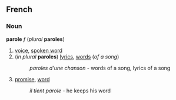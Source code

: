 ==French==
===Noun===
'''parole''' ''f'' (''plural'' '''paroles''')

#[[voice]], [[spoken word]]
#(''in plural'' '''paroles''') [[lyrics]], [[word]]s (''of a song'')
#:''paroles d'une chanson'' - words of a song, lyrics of a song
#[[promise]], [[word]]
#:''il tient parole'' - he keeps his word